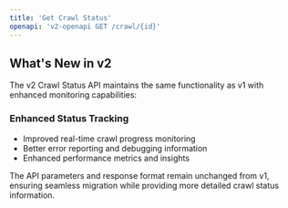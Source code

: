 ```yaml
---
title: 'Get Crawl Status'
openapi: 'v2-openapi GET /crawl/{id}'
---
```


## What's New in v2

The v2 Crawl Status API maintains the same functionality as v1 with enhanced monitoring capabilities:

### Enhanced Status Tracking
- Improved real-time crawl progress monitoring
- Better error reporting and debugging information
- Enhanced performance metrics and insights

The API parameters and response format remain unchanged from v1, ensuring seamless migration while providing more detailed crawl status information.
